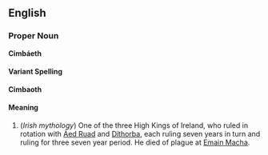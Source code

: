 ==English==

===Proper Noun===
'''Cimbáeth'''
====Variant Spelling====
'''Cimbaoth'''
====Meaning====
#(''Irish mythology'') One of the three High Kings of Ireland, who ruled in rotation with [[Áed Ruad]] and [[Díthorba]], each ruling seven years in turn and ruling for three seven year period.  He died of plague at [[Emain Macha]].